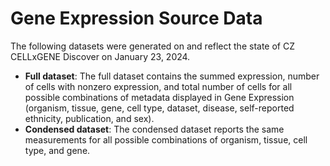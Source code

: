 # Gene Expression Source Data

The following datasets were generated on and reflect the state of CZ CELLxGENE Discover on January 23, 2024.

- **Full dataset**: The <NextLink href="https://ge-data.cellxgene.cziscience.com/expression-summary-full-01-23-24.csv.gz">full dataset</NextLink> contains the summed expression, number of cells with nonzero expression, and total number of cells for all possible combinations of metadata displayed in Gene Expression (organism, tissue, gene, cell type, dataset, disease, self-reported ethnicity, publication, and sex).
- **Condensed dataset**: The <NextLink href="https://ge-data.cellxgene.cziscience.com/expression-summary-condensed-01-23-24.csv.gz">condensed dataset</NextLink> reports the same measurements for all possible combinations of organism, tissue, cell type, and gene.
